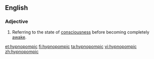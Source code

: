 ==English==

===Adjective===
{{en-adj|-}}

# Referring to the state of [[consciousness]] before becoming completely [[awake]].

[[et:hypnopompic]]
[[fi:hypnopompic]]
[[ta:hypnopompic]]
[[vi:hypnopompic]]
[[zh:hypnopompic]]